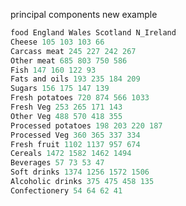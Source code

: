 principal components new example

```r
food England Wales Scotland N_Ireland
Cheese 105 103 103 66
Carcass meat 245 227 242 267
Other meat 685 803 750 586
Fish 147 160 122 93
Fats and oils 193 235 184 209
Sugars 156 175 147 139
Fresh potatoes 720 874 566 1033
Fresh Veg 253 265 171 143
Other Veg 488 570 418 355
Processed potatoes 198 203 220 187
Processed Veg 360 365 337 334
Fresh fruit 1102 1137 957 674
Cereals 1472 1582 1462 1494
Beverages 57 73 53 47
Soft drinks 1374 1256 1572 1506
Alcoholic drinks 375 475 458 135
Confectionery 54 64 62 41
```

